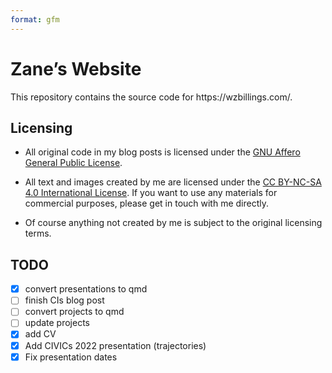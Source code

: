 ```yaml
---
format: gfm
---
```


<!-- README.md is generated from README.qmd. Please edit that file. -->

# Zane's Website

This repository contains the source code for https://wzbillings.com/.

## Licensing

* All original code in my blog posts is licensed under the [GNU Affero General Public License](https://www.gnu.org/licenses/agpl-3.0.en.html). 

* All text and images created by me are licensed under the [CC BY-NC-SA 4.0 International License](https://creativecommons.org/licenses/by-nc-sa/4.0/). If you want to use any materials for commercial purposes, please get in touch with me directly.

* Of course anything not created by me is subject to the original licensing terms.

## TODO

- [x] convert presentations to qmd
- [ ] finish CIs blog post
- [ ] convert projects to qmd
- [ ] update projects
- [x] add CV
- [x] Add CIVICs 2022 presentation (trajectories)
- [x] Fix presentation dates
